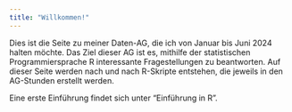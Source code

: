 ```yaml
---
title: "Willkommen!"
---
```


Dies ist die Seite zu meiner Daten-AG, die ich von Januar bis Juni 2024 halten möchte. Das Ziel dieser AG ist es, mithilfe der statistischen Programmiersprache R interessante Fragestellungen zu beantworten. Auf dieser Seite werden nach und nach R-Skripte entstehen, die jeweils in den AG-Stunden erstellt werden.

Eine erste Einführung findet sich unter "Einführung in R".
